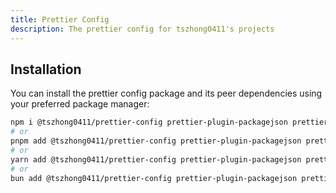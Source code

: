 ```yaml
---
title: Prettier Config
description: The prettier config for tszhong0411's projects
---
```


## Installation

You can install the prettier config package and its peer dependencies using your preferred package manager:

```bash
npm i @tszhong0411/prettier-config prettier-plugin-packagejson prettier-plugin-tailwindcss
# or
pnpm add @tszhong0411/prettier-config prettier-plugin-packagejson prettier-plugin-tailwindcss
# or
yarn add @tszhong0411/prettier-config prettier-plugin-packagejson prettier-plugin-tailwindcss
# or
bun add @tszhong0411/prettier-config prettier-plugin-packagejson prettier-plugin-tailwindcss
```
